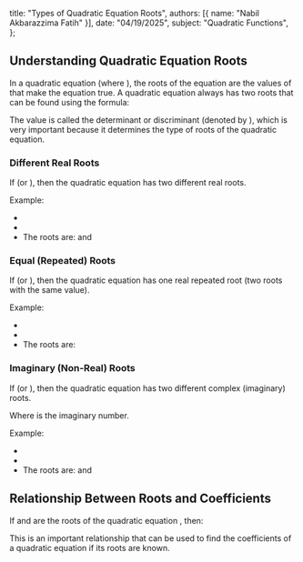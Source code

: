   title: "Types of Quadratic Equation Roots",
  authors: [{ name: "Nabil Akbarazzima Fatih" }],
  date: "04/19/2025",
  subject: "Quadratic Functions",
};

## Understanding Quadratic Equation Roots

In a quadratic equation <InlineMath math="ax^2 + bx + c = 0" /> (where <InlineMath math="a \neq 0" />), the roots of the equation are the values of <InlineMath math="x" /> that make the equation true. A quadratic equation always has two roots that can be found using the formula:

<BlockMath math="x = \frac{-b \pm \sqrt{b^2 - 4ac}}{2a}" />

The value <InlineMath math="b^2 - 4ac" /> is called the determinant or discriminant (denoted by <InlineMath math="D" />), which is very important because it determines the type of roots of the quadratic equation.

### Different Real Roots

If <InlineMath math="D > 0" /> (or <InlineMath math="b^2 > 4ac" />), then the quadratic equation has two different real roots.

<BlockMath math="x_1 = \frac{-b + \sqrt{D}}{2a} \quad \text{and} \quad x_2 = \frac{-b - \sqrt{D}}{2a}" />

Example: <InlineMath math="x^2 - 5x + 6 = 0" />

- <InlineMath math="a = 1, b = -5, c = 6" />
- <InlineMath math="D = (-5)^2 - 4 \cdot 1 \cdot 6 = 25 - 24 = 1 > 0" />
- The roots are: <InlineMath math="x_1 = 3" /> and <InlineMath math="x_2 = 2" />

### Equal (Repeated) Roots

If <InlineMath math="D = 0" /> (or <InlineMath math="b^2 = 4ac" />), then the quadratic equation has one real repeated root (two roots with the same value).

<BlockMath math="x_1 = x_2 = \frac{-b}{2a}" />

Example: <InlineMath math="x^2 - 6x + 9 = 0" />

- <InlineMath math="a = 1, b = -6, c = 9" />
- <InlineMath math="D = (-6)^2 - 4 \cdot 1 \cdot 9 = 36 - 36 = 0" />
- The roots are: <InlineMath math="x_1 = x_2 = 3" />

### Imaginary (Non-Real) Roots

If <InlineMath math="D < 0" /> (or <InlineMath math="b^2 < 4ac" />), then the quadratic equation has two different complex (imaginary) roots.

<BlockMath math="x_1 = \frac{-b + i\sqrt{|D|}}{2a} \quad \text{and} \quad x_2 = \frac{-b - i\sqrt{|D|}}{2a}" />

Where <InlineMath math="i = \sqrt{-1}" /> is the imaginary number.

Example: <InlineMath math="x^2 + 2x + 5 = 0" />

- <InlineMath math="a = 1, b = 2, c = 5" />
- <InlineMath math="D = 2^2 - 4 \cdot 1 \cdot 5 = 4 - 20 = -16 < 0" />
- The roots are: <InlineMath math="x_1 = -1 + 2i" /> and <InlineMath math="x_2 = -1 - 2i" />

## Relationship Between Roots and Coefficients

If <InlineMath math="x_1" /> and <InlineMath math="x_2" /> are the roots of the quadratic equation <InlineMath math="ax^2 + bx + c = 0" />, then:

<div className="flex flex-col gap-4">
  <BlockMath math="x_1 + x_2 = -\frac{b}{a}" />
  <BlockMath math="x_1 \times x_2 = \frac{c}{a}" />
</div>

This is an important relationship that can be used to find the coefficients of a quadratic equation if its roots are known.
